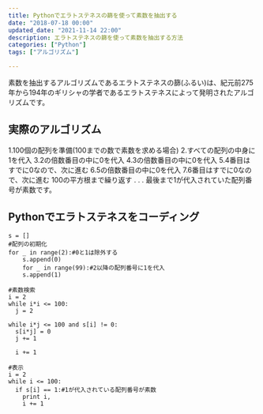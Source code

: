 ```yaml
---
title: Pythonでエラトステネスの篩を使って素数を抽出する
date: "2018-07-18 00:00"
updated_date: "2021-11-14 22:00"
description: エラトステネスの篩を使って素数を抽出する方法
categories: ["Python"]
tags: ["アルゴリズム"]

---
```

素数を抽出するアルゴリズムであるエラトステネスの篩(ふるい)は、紀元前275年から194年のギリシャの学者であるエラトステネスによって発明されたアルゴリズムです。

## 実際のアルゴリズム
1.100個の配列を準備(100までの数で素数を求める場合)
2.すべての配列の中身に1を代入
3.2の倍数番目の中に0を代入
4.3の倍数番目の中に0を代入
5.4番目はすでに0なので、次に進む
6.5の倍数番目の中に0を代入
7.6番目はすでに0なので、次に進む
100の平方根まで繰り返す
.
.
.
最後まで1が代入されていた配列番号が素数です。

## Pythonでエラトステネスをコーディング
```
s = []
#配列の初期化
for _ in range(2):#0と1は除外する
    s.append(0)
    for _ in range(99):#2以降の配列番号に1を代入
    s.append(1)

#素数検索
i = 2
while i*i <= 100:
  j = 2

while i*j <= 100 and s[i] != 0:
  s[i*j] = 0
  j += 1

  i += 1

#表示
i = 2
while i <= 100:
  if s[i] == 1:#1が代入されている配列番号が素数
    print i,
    i += 1


```